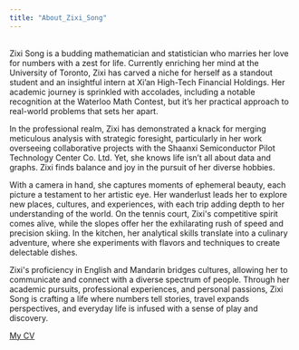 ```yaml
---
title: "About_Zixi_Song"
---
```


\
Zixi Song is a budding mathematician and statistician who marries her love for numbers with a zest for life. Currently enriching her mind at the University of Toronto, Zixi has carved a niche for herself as a standout student and an insightful intern at Xi'an High-Tech Financial Holdings. Her academic journey is sprinkled with accolades, including a notable recognition at the Waterloo Math Contest, but it's her practical approach to real-world problems that sets her apart.

In the professional realm, Zixi has demonstrated a knack for merging meticulous analysis with strategic foresight, particularly in her work overseeing collaborative projects with the Shaanxi Semiconductor Pilot Technology Center Co. Ltd. Yet, she knows life isn't all about data and graphs. Zixi finds balance and joy in the pursuit of her diverse hobbies.

With a camera in hand, she captures moments of ephemeral beauty, each picture a testament to her artistic eye. Her wanderlust leads her to explore new places, cultures, and experiences, with each trip adding depth to her understanding of the world. On the tennis court, Zixi\'s competitive spirit comes alive, while the slopes offer her the exhilarating rush of speed and precision skiing. In the kitchen, her analytical skills translate into a culinary adventure, where she experiments with flavors and techniques to create delectable dishes.

Zixi\'s proficiency in English and Mandarin bridges cultures, allowing her to communicate and connect with a diverse spectrum of people. Through her academic pursuits, professional experiences, and personal passions, Zixi Song is crafting a life where numbers tell stories, travel expands perspectives, and everyday life is infused with a sense of play and discovery.

[My CV](Zixi_Song_CV.pdf)
